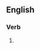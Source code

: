 {{also|assonâtes}}

==English==

===Verb===
{{head|en|verb form}}

# {{en-third-person singular of|assonate}}